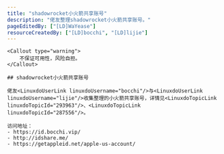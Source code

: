 ```yaml
---
title: "shadowrocket小火箭共享账号"
description: "佬友整理shadowrocket小火箭共享账号。"
pageEditedBy: ["[LD]WaYease"]
resourceCreatedBy: ["[LD]bocchi", "[LD]lijie"]
---
```



<StandardLayout>

    <Callout type="warning">
        不保证可用性，风险自担。
    </Callout>

    ## shadowrocket小火箭共享账号

    佬友<LinuxdoUserLink linuxdoUsername="bocchi"/>与<LinuxdoUserLink linuxdoUsername="lijie"/>收集整理的小火箭共享账号，详情见<LinuxdoTopicLink linuxdoTopicId="293963"/>、<LinuxdoTopicLink linuxdoTopicId="287556"/>。

    访问地址：
    - https://id.bocchi.vip/
    - http://idshare.me/
    - https://getappleid.net/apple-us-account/

</StandardLayout>